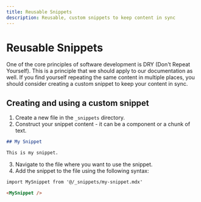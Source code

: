 ```yaml
---
title: Reusable Snippets
description: Reusable, custom snippets to keep content in sync
---
```


# Reusable Snippets

One of the core principles of software development is DRY (Don't Repeat Yourself). This is a principle that we should apply to our documentation as well. If you find yourself repeating the same content in multiple places, you should consider creating a custom snippet to keep your content in sync.

## Creating and using a custom snippet

1. Create a new file in the `_snippets` directory.
2. Construct your snippet content - it can be a component or a chunk of text.

```md _snippets/my-snippet.mdx
## My Snippet

This is my snippet.
```

3. Navigate to the file where you want to use the snippet.
4. Add the snippet to the file using the following syntax:


<MySnippet />

```md destination-file.mdx
import MySnippet from '@/_snippets/my-snippet.mdx'

<MySnippet />
```
